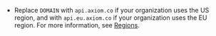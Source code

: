 - Replace `DOMAIN` with `api.axiom.co` if your organization uses the US region, and with `api.eu.axiom.co` if your organization uses the EU region. For more information, see [Regions](/reference/regions).